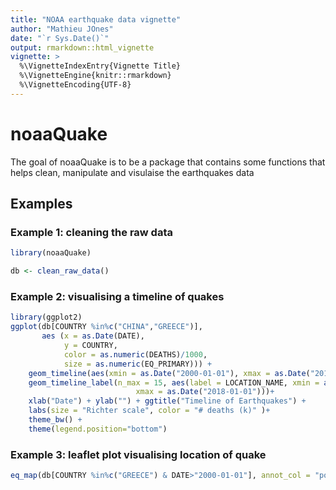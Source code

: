 ```yaml
---
title: "NOAA earthquake data vignette"
author: "Mathieu JOnes"
date: "`r Sys.Date()`"
output: rmarkdown::html_vignette
vignette: >
  %\VignetteIndexEntry{Vignette Title}
  %\VignetteEngine{knitr::rmarkdown}
  %\VignetteEncoding{UTF-8}
---
```


# noaaQuake

The goal of noaaQuake is to be a package that contains some functions that helps clean, manipulate and visulaise the earthquakes data

## Examples

### Example 1: cleaning the raw data

```r
library(noaaQuake)

db <- clean_raw_data()

```

### Example 2: visualising a timeline of quakes

```r
library(ggplot2)
ggplot(db[COUNTRY %in%c("CHINA","GREECE")],
       aes (x = as.Date(DATE), 
            y = COUNTRY, 
            color = as.numeric(DEATHS)/1000, 
            size = as.numeric(EQ_PRIMARY))) +
    geom_timeline(aes(xmin = as.Date("2000-01-01"), xmax = as.Date("2018-01-01"))) +
    geom_timeline_label(n_max = 15, aes(label = LOCATION_NAME, xmin = as.Date("2000-01-01"),
                            xmax = as.Date("2018-01-01")))+
    xlab("Date") + ylab("") + ggtitle("Timeline of Earthquakes") +
    labs(size = "Richter scale", color = "# deaths (k)" )+
    theme_bw() +
    theme(legend.position="bottom")
```

### Example 3: leaflet plot visualising location of quake

```r

eq_map(db[COUNTRY %in%c("GREECE") & DATE>"2000-01-01"], annot_col = "popup_text")
```
